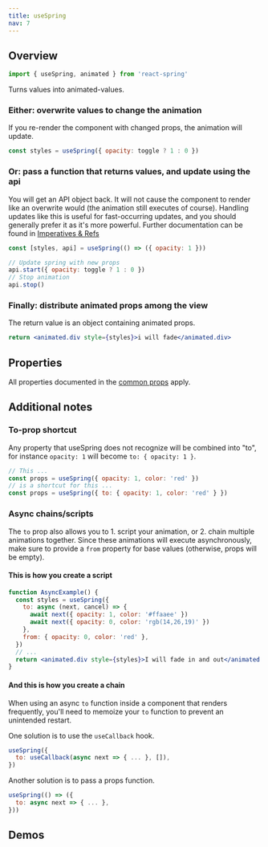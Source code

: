 ```yaml
---
title: useSpring
nav: 7
---
```


## Overview

```js
import { useSpring, animated } from 'react-spring'
```

Turns values into animated-values.

### Either: overwrite values to change the animation

If you re-render the component with changed props, the animation will update.

```jsx
const styles = useSpring({ opacity: toggle ? 1 : 0 })
```

### Or: pass a function that returns values, and update using the api

You will get an API object back. It will not cause the component to render like an overwrite would (the animation still executes of course). Handling updates like this is useful for fast-occurring updates, and you should generally prefer it as it's more powerful. Further documentation can be found in [Imperatives & Refs](/react-spring/common/imperatives-and-refs#api-methods)

```jsx
const [styles, api] = useSpring(() => ({ opacity: 1 }))

// Update spring with new props
api.start({ opacity: toggle ? 1 : 0 })
// Stop animation
api.stop()
```

### Finally: distribute animated props among the view

The return value is an object containing animated props.

```jsx
return <animated.div style={styles}>i will fade</animated.div>
```

## Properties

All properties documented in the [common props](/react-spring/common/props) apply.

## Additional notes

### To-prop shortcut

Any property that useSpring does not recognize will be combined into "to", for instance `opacity: 1` will become `to: { opacity: 1 }`.

```jsx
// This ...
const props = useSpring({ opacity: 1, color: 'red' })
// is a shortcut for this ...
const props = useSpring({ to: { opacity: 1, color: 'red' } })
```

### Async chains/scripts

The `to` prop also allows you to 1. script your animation, or 2. chain multiple animations together. Since these animations will execute asynchronously, make sure to provide a `from` property for base values (otherwise, props will be empty).

#### This is how you create a script

```jsx
function AsyncExample() {
  const styles = useSpring({
    to: async (next, cancel) => {
      await next({ opacity: 1, color: '#ffaaee' })
      await next({ opacity: 0, color: 'rgb(14,26,19)' })
    },
    from: { opacity: 0, color: 'red' },
  })
  // ...
  return <animated.div style={styles}>I will fade in and out</animated.div>
}
```

#### And this is how you create a chain

<Demo name="chain-use-spring" />

When using an async `to` function inside a component that renders frequently,
you'll need to memoize your `to` function to prevent an unintended restart.

One solution is to use the `useCallback` hook.

```jsx
useSpring({
  to: useCallback(async next => { ... }, []),
})
```

Another solution is to pass a props function.

```jsx
useSpring(() => ({
  to: async next => { ... },
}))
```

## Demos

<DemoGrid>
  <Demo
    title="Animating Auto"
    url="github/pmndrs/react-spring/tree/master/demo/src/sandboxes/animating-auto"
  />
  <Demo title="Card" url="github/pmndrs/react-spring/tree/master/demo/src/sandboxes/card" />
  <Demo
    title="CSS Keyframes"
    url="github/pmndrs/react-spring/tree/master/demo/src/sandboxes/css-keyframes"
  />
  <Demo
    title="Flip Card"
    url="github/pmndrs/react-spring/tree/master/demo/src/sandboxes/flip-card"
  />
  <Demo title="Slide" url="github/pmndrs/react-spring/tree/master/demo/src/sandboxes/slide" />
  <Demo
    url="github/pmndrs/react-spring/tree/master/demo/src/sandboxes/svg-filter"
    title="SVG Filter"
  />
  <Demo title="Tree" url="github/pmndrs/react-spring/tree/master/demo/src/sandboxes/tree" />
</DemoGrid>
